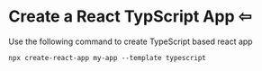 
# Create a React TypScript App <a id=""></a><Link to="../tutorials/react">&#8678;</Link>

Use the following command to create TypeScript based react app

```text
npx create-react-app my-app --template typescript
```
